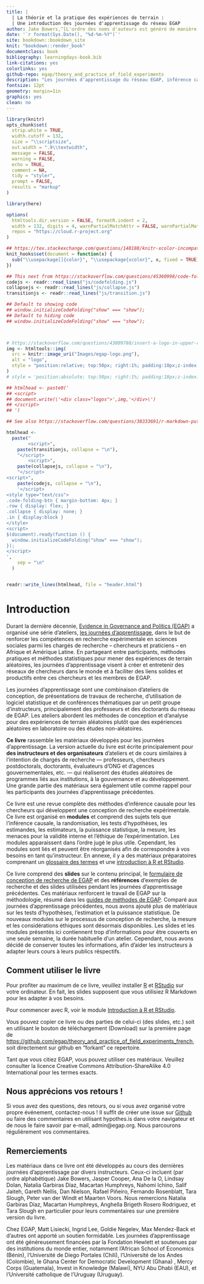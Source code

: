 ```yaml
---
title: |
  | La théorie et la pratique des expériences de terrain : 
  | Une introduction des journées d'apprentissage du réseau EGAP
author: Jake Bowers,^[L'ordre des noms d'auteurs est généré de manière aléatoire. https://jakebowers.org] Maarten Voors,^[https://sites.google.com/site/maartenvoors/] et Nahomi Ichino^[https://nahomi.github.io/]
date: '`r format(Sys.Date(), "%d-%m-%Y")`'
site: bookdown::bookdown_site
knit: "bookdown::render_book"
documentclass: book
bibliography: learningdays-book.bib
link-citations: yes
colorlinks: yes
github-repo: egap/theory_and_practice_of_field_experiments
description: "Les journées d'apprentissage du réseau EGAP, inférence causale, expériences aléatoires, expériences de terrain, conception expérimentale, conception de recherche"
fontsize: 12pt
geometry: margin=1in
graphics: yes
clean: no
---
```


```r
library(knitr)
opts_chunk$set(
  strip.white = TRUE,
  width.cutoff = 132,
  size = "\\scriptsize",
  out.width = ".9\\textwidth",
  message = FALSE,
  warning = FALSE,
  echo = TRUE,
  comment = NA,
  tidy = "styler",
  prompt = FALSE,
  results = "markup"
)

library(here)

options(
  htmltools.dir.version = FALSE, formatR.indent = 2,
  width = 132, digits = 4, warnPartialMatchAttr = FALSE, warnPartialMatchDollar = FALSE,
  repos = "https://cloud.r-project.org"
)

## https://tex.stackexchange.com/questions/148188/knitr-xcolor-incompatible-color-definition/254482
knit_hooks$set(document = function(x) {
  sub("\\usepackage[]{color}", "\\usepackage{xcolor}", x, fixed = TRUE)
})
```


```r
## This next from https://stackoverflow.com/questions/45360998/code-folding-in-bookdown
codejs <- readr::read_lines("js/codefolding.js")
collapsejs <- readr::read_lines("js/collapse.js")
transitionjs <- readr::read_lines("js/transition.js")

## Default to showing code
## window.initializeCodeFolding("show" === "show");
## Default to hiding code
## window.initializeCodeFolding("show" === "show");



# https://stackoverflow.com/questions/43009788/insert-a-logo-in-upper-right-corner-of-r-markdown-html-document
img <- htmltools::img(
  src = knitr::image_uri("Images/egap-logo.png"),
  alt = "logo",
  style = "position:relative; top:50px; right:1%; padding:10px;z-index:200;"
)
# style = 'position:absolute; top:50px; right:1%; padding:10px;z-index:200;')

## htmlhead <- paste0('
## <script>
## document.write(\'<div class="logos">',img,'</div>\')
## </script>
## ')

## See also https://stackoverflow.com/questions/38333691/r-markdown-putting-an-image-in-the-top-right-hand-corner-of-html-and-moving-tit

htmlhead <-
  paste("
        <script>",
    paste(transitionjs, collapse = "\n"),
    "</script>
        <script>",
    paste(collapsejs, collapse = "\n"),
    "</script>
<script>",
    paste(codejs, collapse = "\n"),
    '</script>
<style type="text/css">
.code-folding-btn { margin-bottom: 4px; }
.row { display: flex; }
.collapse { display: none; }
.in { display:block }
</style>
<script>
$(document).ready(function () {
  window.initializeCodeFolding("show" === "show");
});
</script>
',
    sep = "\n"
  )


readr::write_lines(htmlhead, file = "header.html")
```

# Introduction

Durant la dernière décennie, [Evidence in Governance and Politics (EGAP)](https://egap.org/) a organisé une série d'ateliers, [les journées d'apprentissage](https://egap.org/learning-days/), dans le but de renforcer les compétences en recherche expérimentale en sciences sociales parmi les chargés de recherche -- chercheurs et praticiens -- en Afrique et Amérique Latine.  En partageant entre participants, méthodes pratiques et méthodes statistiques pour mener des expériences de terrain aléatoires, les journées d'apprentissage visent à créer et entretenir des réseaux de chercheurs dans le monde et à faciliter des liens solides et productifs entre ces chercheurs et les membres de EGAP.

Les journées d'apprentissage sont une combinaison d'ateliers de conception, de présentations de travaux de recherche, d'utilisation de logiciel statistique et de conférences thématiques par un petit groupe d'instructeurs, principalement des professeurs et des doctorants du réseau de EGAP. Les ateliers abordent les méthodes de conception et d'analyse pour des expériences de terrain aléatoires plutôt que des expériences aléatoires en laboratoire ou des études non-aléatoires.

**Ce livre** rassemble les matériaux développés pour les journées d'apprentissage. La version actuelle du livre est écrite principalement pour **des instructeurs et des organisateurs** d'ateliers et de cours similaires à l'intention de chargés de recherche --- professeurs, chercheurs postdoctorals, doctorants, évaluateurs d'ONG et d'agences gouvernementales, etc. --- qui réaliseront des études aléatoires de programmes liés aux institutions, à la gouvernance et au développement. Une grande partie des matériaux sera également utile comme rappel pour les participants des journées d'apprentissage précédentes.

Ce livre est une revue complète des méthodes d'inférence causale pour les chercheurs qui développent une conception de recherche expérimentale. Ce livre est organisé en **modules** et comprend des sujets tels que l'inférence causale, la randomisation, les tests d'hypothèses, les estimandes, les estimateurs, la puissance statistique, la mesure, les menaces pour la validité interne et l'éthique de l'expérimentation. Les modules apparaissent dans l'ordre jugé le plus utile. Cependant, les modules sont liés et peuvent être réorganisés afin de correspondre à vos besoins en tant qu'instructeur. En annexe, il y a des matériaux préparatoires comprenant un [glossaire des termes](glossary-of-terms.html) et une [introduction à R et RStudio](introduction-to-r-and-rstudio.html).

Ce livre comprend des **slides** sur le contenu principal, le [formulaire de conception de recherche de EGAP](researchdesignform.html) et des **références** d'exemples de recherche et des slides utilisées pendant les journées d'apprentissage précédentes. Ces matériaux renforcent le travail de EGAP sur la méthodologie, résumé dans les [guides de méthodes de EGAP](https://egap.org/methods-guides/). Comparé aux journées d'apprentissage précédentes, nous avons ajouté plus de matériaux sur les tests d'hypothèses, l'estimation et la puissance statistique. De nouveaux modules sur le processus de conception de recherche, la mesure et les considérations éthiques sont désormais disponibles. Les slides et les modules présentés ici contiennent trop d'informations pour être couverts en une seule semaine, la durée habituelle d'un atelier. Cependant, nous avons décidé de conserver toutes les informations, afin d'aider les instructeurs à adapter leurs cours à leurs publics réspectifs.

## Comment utiliser le livre

Pour profiter au maximum de ce livre, veuillez installer [R](https://cran.r-project.org/) et [RStudio](https://www.rstudio.com/products/rstudio/download/) sur votre ordinateur. En fait, les slides supposent que vous utilisiez R Markdown pour les adapter à vos besoins.

Pour commencer avec R, voir le module [Introduction à R et RStudio](introduction-to-r-and-rstudio.html).

Vous pouvez copier ce livre ou des parties de celui-ci (des slides, etc.) soit en utilisant le bouton de téléchargement (Download) sur la première page de <https://github.com/egap/theory_and_practice_of_field_experiments_french>, soit directement sur github en "forkant" ce repertoire.

Tant que vous citiez EGAP, vous pouvez utiliser ces matériaux. Veuillez consulter la licence Creative Commons Attribution-ShareAlike 4.0 International pour les termes exacts.

## Nous apprécions vos retours !

Si vous avez des questions, des retours, ou si vous avez organisé votre propre événement, contactez-nous !
Il suffit de créer une issue sur [Github](https://github.com/egap/theory_and_practice_of_field_experiments_french/issues) ou faire des commentaires en utilisant hypothes.is dans votre navigateur et de nous le faire savoir par e-mail, admin@egap.org. Nous parcourons régulièrement vos commentaires.

## Remerciements

Les matériaux dans ce livre ont été développés au cours des dernières journées d'apprentissage par divers instructeurs.
Ceux-ci incluent (par ordre alphabétique) Jake Bowers, Jasper Cooper, Ana De la O, Lindsay Dolan, Natalia Garbiras Díaz, Macartan Humphreys, Nahomi Ichino, Salif Jaiteh, Gareth Nellis, Dan Nielson, Rafael Piñeiro, Fernando Rosenblatt, Tara Slough, Peter van der Windt et Maarten Voors.  Nous remercions Natalia Garbiras Díaz, Macartan Humphreys, Anghella Brigeth Rosero Rodriguez, et Tara Slough en particulier pour leurs commentaires sur une première version du livre.

Chez EGAP, Matt Lisiecki, Ingrid Lee, Goldie Negelev, Max Mendez-Back et d'autres ont apporté un soutien formidable. Les journées d'apprentissage ont été généreusement financées par la Fondation Hewlett et soutenues par des institutions du monde entier, notamment l'African School of Economics (Bénin), l'Université de Diego Portales (Chili), l'Université de los Andes (Colombie), le Ghana Center for Democratic Development (Ghana) , Mercy Corps (Guatemala), Invest in Knowledge (Malawi), NYU Abu Dhabi (EAU), et l'Université catholique de l'Uruguay (Uruguay).
